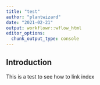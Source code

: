 ---
title: "test"
author: "plantwizard"
date: "2021-02-21"
output: workflowr::wflow_html
editor_options:
  chunk_output_type: console
---

## Introduction
This is a test to see how to link index
```{r}

```

